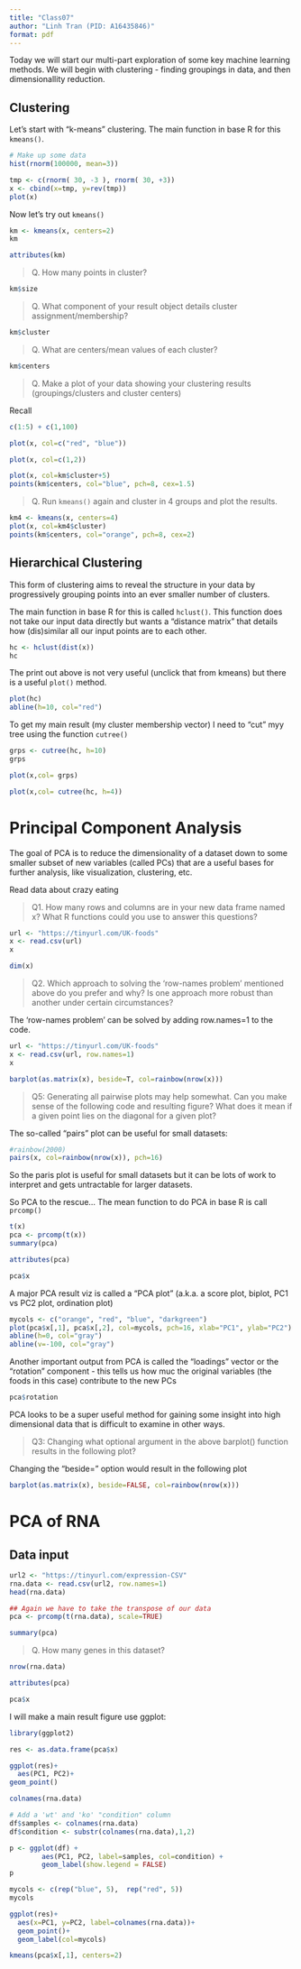 ```yaml
---
title: "Class07"
author: "Linh Tran (PID: A16435846)"
format: pdf
---
```


Today we will start our multi-part exploration of some key machine learning methods. We will begin with clustering - finding groupings in data, and then dimensionallity reduction.

## Clustering 

Let's start with "k-means" clustering.
The main function in base R for this `kmeans()`.

```r
# Make up some data
hist(rnorm(100000, mean=3))
```


```r
tmp <- c(rnorm( 30, -3 ), rnorm( 30, +3))
x <- cbind(x=tmp, y=rev(tmp))
plot(x)
```

Now let's try out `kmeans()`

```r
km <- kmeans(x, centers=2)
km
```

```r
attributes(km)
```

>Q. How many points in cluster?

```r
km$size
```

>Q. What component of your result object details cluster assignment/membership?

```r
km$cluster
```
>Q. What are centers/mean values of each cluster?

```r
km$centers
```


>Q. Make a plot of your data showing your clustering results (groupings/clusters and cluster centers)

Recall
```r
c(1:5) + c(1,100)
```


```r
plot(x, col=c("red", "blue"))
```

```r
plot(x, col=c(1,2))
```

```r
plot(x, col=km$cluster+5)
points(km$centers, col="blue", pch=8, cex=1.5)
```

>Q. Run `kmeans()` again and cluster in 4 groups and plot the results.

```r
km4 <- kmeans(x, centers=4) 
plot(x, col=km4$cluster)
points(km$centers, col="orange", pch=8, cex=2)
```

## Hierarchical Clustering
This form of clustering aims to reveal the structure in your data by progressively grouping points into an ever smaller number of clusters.

The main function in base R for this is called `hclust()`. This function does not take our input data directly but wants a "distance matrix" that details how (dis)similar all our input points are to each other.

```r
hc <- hclust(dist(x))
hc
```

The print out above is not very useful (unclick that from kmeans) but there is a useful `plot()` method.

```r
plot(hc)
abline(h=10, col="red")
```

To get my main result (my cluster membership vector) I need to "cut" myy tree using the function `cutree()`

```r
grps <- cutree(hc, h=10)
grps
```

```r
plot(x,col= grps)

```

```r
plot(x,col= cutree(hc, h=4))

```


# Principal Component Analysis
The goal of PCA is to reduce the dimensionality of a dataset down to some smaller subset of new variables (called PCs) that are a useful bases for further analysis, like visualization, clustering, etc.

Read data about crazy eating

>Q1. How many rows and columns are in your new data frame named x? What R functions could you use to answer this questions?

```r
url <- "https://tinyurl.com/UK-foods"
x <- read.csv(url)
x
```
```r
dim(x)
```


>Q2. Which approach to solving the ‘row-names problem’ mentioned above do you prefer and why? Is one approach more robust than another under certain circumstances?

The 'row-names problem' can be solved by adding row.names=1 to the code.

```r
url <- "https://tinyurl.com/UK-foods"
x <- read.csv(url, row.names=1)
x
```


```r
barplot(as.matrix(x), beside=T, col=rainbow(nrow(x)))
```

>Q5: Generating all pairwise plots may help somewhat. Can you make sense of the following code and resulting figure? What does it mean if a given point lies on the diagonal for a given plot?

The so-called "pairs" plot can be useful for small datasets:


```r
#rainbow(2000)
pairs(x, col=rainbow(nrow(x)), pch=16)
```
So the paris plot is useful for small datasets but it can be lots of work to interpret and gets untractable for larger datasets.

So PCA to the rescue...
The mean function to do PCA in base R is call `prcomp()`

```r
t(x)
pca <- prcomp(t(x))
summary(pca)
```

```r
attributes(pca)
```
```r
pca$x
```


A major PCA result viz is called a "PCA plot" (a.k.a. a score plot, biplot, PC1 vs PC2 plot, ordination plot)

```r
mycols <- c("orange", "red", "blue", "darkgreen")
plot(pca$x[,1], pca$x[,2], col=mycols, pch=16, xlab="PC1", ylab="PC2")
abline(h=0, col="gray")
abline(v=-100, col="gray")
```
Another important output from PCA is called the "loadings" vector or the "rotation" component - this tells us how muc the original variables (the foods in this case) contribute to the new PCs

```r
pca$rotation
```

PCA looks to be a super useful method for gaining some insight into high dimensional data that is difficult to examine in other ways.




>Q3: Changing what optional argument in the above barplot() function results in the following plot?

Changing the "beside=" option would result in the following plot

```r
barplot(as.matrix(x), beside=FALSE, col=rainbow(nrow(x)))
```

# PCA of RNA
## Data input


```r
url2 <- "https://tinyurl.com/expression-CSV"
rna.data <- read.csv(url2, row.names=1)
head(rna.data)
```

```r
## Again we have to take the transpose of our data 
pca <- prcomp(t(rna.data), scale=TRUE)
```

```r
summary(pca)
```

>Q. How many genes in this dataset?

```r
nrow(rna.data)
```
```r
attributes(pca)
```

```r
pca$x
```



I will make a main result figure use ggplot:

```r
library(ggplot2)
```


```r
res <- as.data.frame(pca$x)
```

```r
ggplot(res)+
  aes(PC1, PC2)+
geom_point()
```
```r
colnames(rna.data)
```

```r
# Add a 'wt' and 'ko' "condition" column
df$samples <- colnames(rna.data) 
df$condition <- substr(colnames(rna.data),1,2)

p <- ggplot(df) + 
        aes(PC1, PC2, label=samples, col=condition) + 
        geom_label(show.legend = FALSE)
p
```


```r
mycols <- c(rep("blue", 5),  rep("red", 5))
mycols
```

```r
ggplot(res)+
  aes(x=PC1, y=PC2, label=colnames(rna.data))+
  geom_point()+
  geom_label(col=mycols)
```



```r
kmeans(pca$x[,1], centers=2)
```













